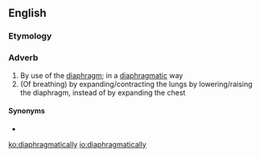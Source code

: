 ==English==

===Etymology===
{{suffix|diaphragmatic|ally|lang=en}}

===Adverb===
{{en-adv}}

# By use of the [[diaphragm]]; in a [[diaphragmatic]] way
# (Of breathing) by expanding/contracting the lungs by lowering/raising the diaphragm, instead of by expanding the chest

====Synonyms====
* {{l|en|diaphragmically}}

[[ko:diaphragmatically]]
[[io:diaphragmatically]]